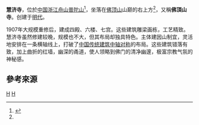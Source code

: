{{文物保护单位
| 级别 = 省级
| 省区市 = 浙江省
| 名称 = 普陀山文化景观
| 子项 = 慧济寺
| 图片 = Putuo Shan 2006 2.JPG
| 说明 = 
| 编号 = 5-111
| 分类 = 其他
| 时代 = [[元朝|元]]至[[清朝|清]]
| 所在 = [[舟山市|舟山市]][[普陀區_(舟山市)|普陀区]]
| 登录 = 2011年1月7日
}}
'''慧济寺'''，位於[[中国|中国]][[浙江省|浙江]][[舟山市|舟山]][[普陀山|普陀山]]<ref name=”慧济寺”>{{Cite web |url=http://www.chinabuddhism.com.cn/zdsy/95/2012-03-13/279.html |title=存档副本 |access-date=2019-06-24 |archive-date=2020-09-22 |archive-url=https://web.archive.org/web/20200922105907/http://www.chinabuddhism.com.cn/zdsy/95/2012-03-13/279.html |dead-url=no }}</ref>，坐落在[[佛顶山|佛顶山]]山巅的右上方<ref name=”慧济寺”/>，又稱'''佛頂山寺'''。创建于[[明朝|明代]]。


1907年大规模重修后，建成四殿、六楼、七宫。这些建筑雕梁画栋，工艺精致。慧济寺虽然修建较晚，规模也不大，但其布局却独具特色。主体建因山制宜，灵活地安排在一条横轴线上，打破了[[中国传统建筑|中国传统建筑]][[中轴对称|中轴对称]]的布局。这些建筑错落有致，加上曲折的红墙，幽深的甬道，使人领略到佛门的清净幽邃，极富宗教气氛的神秘感。

== 參考來源 ==
{{reflist|1}}
{{commons category|Huiji Temple (Mount Putuo)}}
{{China-buddhism-temple}}
{{普陀山文化景观}}
{{Religion-buil-stub}}

[[Category:汉族地区佛教全国重点寺院|H]]
[[Category:普陀山佛寺|H]]
